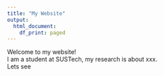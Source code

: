 ---
title: "My Website"
output:
  html_document:
    df_print: paged
---

Welcome to my website!  
I am a student at SUSTech, my research is about xxx.  
Lets see